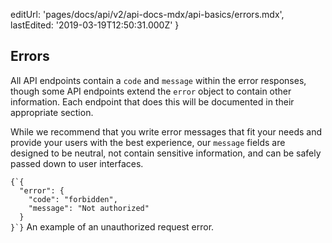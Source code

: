 
  editUrl: 'pages/docs/api/v2/api-docs-mdx/api-basics/errors.mdx',
  lastEdited: '2019-03-19T12:50:31.000Z'
}

## Errors

All API endpoints contain a `code` and `message` within the error responses, though some API endpoints extend the `error` object to contain other information. Each endpoint that does this will be documented in their appropriate section.

While we recommend that you write error messages that fit your needs and provide your users with the best experience, our `message` fields are designed to be neutral, not contain sensitive information, and can be safely passed down to user interfaces.

<Example>
  <Code lang="json">{`{
  "error": {
    "code": "forbidden",
    "message": "Not authorized"
  }
}`}</Code>
  <Caption>An example of an unauthorized request error.</Caption>
</Example>
